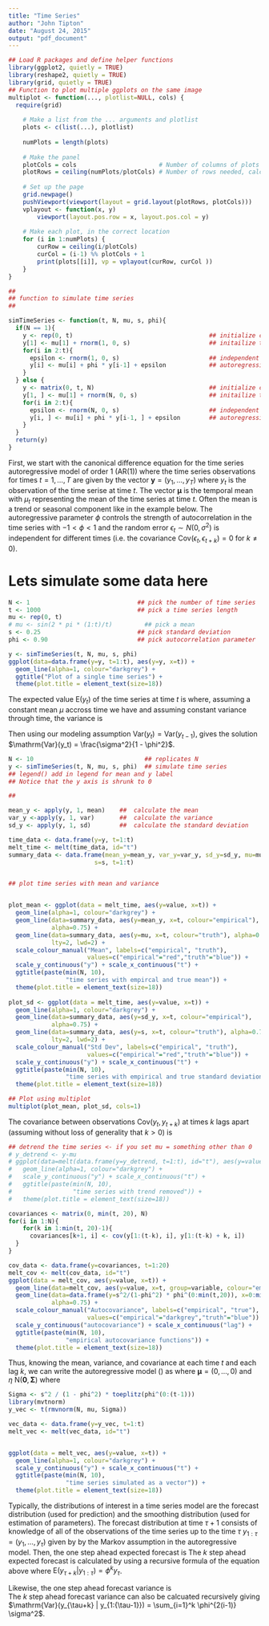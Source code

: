 ```yaml
---
title: "Time Series"
author: "John Tipton"
date: "August 24, 2015"
output: "pdf_document"
---
```

```r
## Load R packages and define helper functions
library(ggplot2, quietly = TRUE)
library(reshape2, quietly = TRUE)
library(grid, quietly = TRUE)
## Function to plot multiple ggplots on the same image
multiplot <- function(..., plotlist=NULL, cols) {
  require(grid)
	
	# Make a list from the ... arguments and plotlist
	plots <- c(list(...), plotlist)
	
	numPlots = length(plots)
	
	# Make the panel
	plotCols = cols                       # Number of columns of plots
	plotRows = ceiling(numPlots/plotCols) # Number of rows needed, calculated from # of cols
	
	# Set up the page
	grid.newpage()
	pushViewport(viewport(layout = grid.layout(plotRows, plotCols)))
	vplayout <- function(x, y)
		viewport(layout.pos.row = x, layout.pos.col = y)
	
	# Make each plot, in the correct location
	for (i in 1:numPlots) {
		curRow = ceiling(i/plotCols)
		curCol = (i-1) %% plotCols + 1
		print(plots[[i]], vp = vplayout(curRow, curCol ))
	}	
}

##
## function to simulate time series
##

simTimeSeries <- function(t, N, mu, s, phi){
  if(N == 1){
    y <- rep(0, t)                                      ## initialize container
    y[1] <- mu[1] + rnorm(1, 0, s)                      ## initailize time series at time 1
    for(i in 2:t){
      epsilon <- rnorm(1, 0, s)                         ## independent random error
      y[i] <- mu[i] + phi * y[i-1] + epsilon            ## autoregressive model
    }
  } else {
    y <- matrix(0, t, N)                                ## initialize container
    y[1, ] <- mu[1] + rnorm(N, 0, s)                    ## initailize time series at time 1
    for(i in 2:t){
      epsilon <- rnorm(N, 0, s)                         ## independent random error
      y[i, ] <- mu[i] + phi * y[i-1, ] + epsilon        ## autoregressive model
    }
  }
  return(y)
}

```
First, we start with the canonical difference equation for the time series autoregressive model of order 1 (AR(1))
\begin{align}
\label{ar}
y_t & = \mu_t + \phi y_{t-1} + \epsilon_t
\end{align}
where the time series observations for times $t = 1, \ldots, T$ are given by the vector $\mathbf{y} = \left( y_1, \ldots, y_T \right)$ where $y_t$ is the observation of the time serise at time $t$. The vector $\boldsymbol{\mu}$ is the temporal mean with $\mu_t$ representing the mean of the time series at time $t$. Often the mean is a trend or seasonal component like in the example below. The autoregressive parameter $\phi$ controls the strength of autocorrelation in the time series with $-1 < \phi < 1$ and the random error $\epsilon_t \sim N(0, \sigma^2)$ is independent for different times (i.e. the covariance $\mathrm{Cov}(\epsilon_t, \epsilon_{t+k}) = 0$ for $k \neq 0$). 

# Lets simulate some data here
```r
N <- 1                              ## pick the number of time series
t <- 1000                           ## pick a time series length
mu <- rep(0, t)
# mu <- sin(2 * pi * (1:t)/t)         ## pick a mean
s <- 0.25                           ## pick standard deviation
phi <- 0.90                         ## pick autocorrelation parameter

y <- simTimeSeries(t, N, mu, s, phi)
ggplot(data=data.frame(y=y, t=1:t), aes(y=y, x=t)) + 
  geom_line(alpha=1, colour="darkgrey") + 
  ggtitle("Plot of a single time series") + 
  theme(plot.title = element_text(size=18))

```

The expected value $\mathrm{E}(y_t)$ of the time series at time $t$ is 
\begin{align*}
\mathrm{E}(y_t) & = \mathrm{E}(\phi y_{t-1}) + \mathrm{E}(\epsilon_t) \\
& = \phi \mathrm{E}(y_{t-1}) + 0
\end{align*}
where, assuming a constant mean $\mu$ accross time we have
\begin{align*}
\mathrm{E}(y_t) & = \phi \mathrm{E}(y_{t-1})\\
\rightarrow
\mathrm{E}(y_t) (1 - \phi) & = 0\\
\rightarrow
\mathrm{E}(y_t) & = 0\\
\end{align*}
and assuming constant variance through time, the variance is 
\begin{align*}
\mathrm{Var}(y_t) & = \mathrm{Var}(\phi y_{t - 1} + \epsilon_t) \\
& = \mathrm{Var}(\phi y_{t - 1}) + \mathrm{Var}(\epsilon_t) + 2 \mathrm{Cov}(\phi y_{t - 1}, \epsilon_t) \\
& = \phi^2 \mathrm{Var}(y_{t - 1}) + \sigma^2  + 0 \\
\end{align*}

Then using our modeling assumption $\mathrm{Var}(y_t) = \mathrm{Var}(y_{t-1})$,
\begin{align*}
\mathrm{Var}(y_t) - \phi^2 \mathrm{Var}(y_t) & = \sigma^2 \\
% & = \phi^2 \left(\phi^2 \mathrm{Var}(y_{t - 2}) + \sigma^2 \right) + \sigma^2 \\
% & = \vdots \\
\end{align*}
gives the solution $\mathrm{Var}(y_t) = \frac{\sigma^2}{1 - \phi^2}$.
```r
N <- 10                               ## replicates N
y <- simTimeSeries(t, N, mu, s, phi)  ## simulate time series
## legend() add in legend for mean and y label
## Notice that the y axis is shrunk to 0

## 

mean_y <- apply(y, 1, mean)    ##  calculate the mean
var_y <-apply(y, 1, var)       ##  calculate the variance
sd_y <- apply(y, 1, sd)        ##  calculate the standard deviation

time_data <- data.frame(y=y, t=1:t)
melt_time <- melt(time_data, id="t")                        
summary_data <- data.frame(mean_y=mean_y, var_y=var_y, sd_y=sd_y, mu=mu, 
                        s=s, t=1:t)


## plot time series with mean and variance


plot_mean <- ggplot(data = melt_time, aes(y=value, x=t)) + 
  geom_line(alpha=1, colour="darkgrey") + 
  geom_line(data=summary_data, aes(y=mean_y, x=t, colour="empirical"), 
            alpha=0.75) + 
  geom_line(data=summary_data, aes(y=mu, x=t, colour="truth"), alpha=0.75, 
            lty=2, lwd=2) + 
  scale_colour_manual("Mean", labels=c("empirical", "truth"), 
                      values=c("empirical"="red","truth"="blue")) + 
  scale_y_continuous("y") + scale_x_continuous("t") +
  ggtitle(paste(min(N, 10), 
                "time series with empircal and true mean")) +
  theme(plot.title = element_text(size=18))
 
plot_sd <- ggplot(data = melt_time, aes(y=value, x=t)) + 
  geom_line(alpha=1, colour="darkgrey") + 
  geom_line(data=summary_data, aes(y=sd_y, x=t, colour="empirical"), 
            alpha=0.75) + 
  geom_line(data=summary_data, aes(y=s, x=t, colour="truth"), alpha=0.75, 
            lty=2, lwd=2) + 
  scale_colour_manual("Std Dev", labels=c("empirical", "truth"), 
                      values=c("empirical"="red","truth"="blue")) + 
  scale_y_continuous("y") + scale_x_continuous("t") + 
  ggtitle(paste(min(N, 10), 
                "time series with empirical and true standard deviation")) + 
  theme(plot.title = element_text(size=18))

## Plot using multiplot
multiplot(plot_mean, plot_sd, cols=1)
```

The covariance between observations $\mathrm{Cov}(y_t, y_{t+k})$ at times $k$ lags apart (assuming without loss of generality that $k>0$) is
\begin{align*}
\mathrm{Cov}(y_t, y_{t+k}) & = \mathrm{E}(y_t y_{t+k}) - \mathrm{E}(y_t) \mathrm{E}(y_{t+k}) \\ 
& = \mathrm{E}(y_t (\phi y_{t+k-1} + \epsilon_{t+k})) - 0 \\
& = \mathrm{E}(\phi y_t y_{t+k-1}) + \mathrm{E}(y_t \epsilon_{t+k}) \\
& = \mathrm{E}(\phi y_t y_{t+k-1}) + \mathrm{E}(y_t) \mathrm{E}(\epsilon_{t+k})\\
& = \mathrm{E}(\phi y_t y_{t+k-1}) + 0 \\
& = \mathrm{E}(y_t (\phi y_{t+k-2} + \epsilon_{t+k-1})) \\
& = \vdots \\
& = \phi^{k} \mathrm{E}(y_t^2) \\
& = \phi^{k} \frac{\sigma^2}{1 - \phi^2}. \\
\end{align*}

```r
## detrend the time series <- if you set mu = something other than 0
# y_detrend <- y-mu
# ggplot(data=melt(data.frame(y=y_detrend, t=1:t), id="t"), aes(y=value, x=t)) + 
#   geom_line(alpha=1, colour="darkgrey") + 
#   scale_y_continuous("y") + scale_x_continuous("t") +
#   ggtitle(paste(min(N, 10), 
#                 "time series with trend removed")) + 
#   theme(plot.title = element_text(size=18))

covariances <- matrix(0, min(t, 20), N)
for(i in 1:N){
    for(k in 1:min(t, 20)-1){
      covariances[k+1, i] <- cov(y[1:(t-k), i], y[1:(t-k) + k, i])
  }
}

cov_data <- data.frame(y=covariances, t=1:20)
melt_cov <- melt(cov_data, id="t")
ggplot(data = melt_cov, aes(y=value, x=t)) + 
  geom_line(data=melt_cov, aes(y=value, x=t, group=variable, colour="empirical"), alpha=1) + 
  geom_line(data=data.frame(y=s^2/(1-phi^2) * phi^(0:min(t,20)), x=0:min(t, 20)), aes(y=y, x=x, colour="truth"), 
            alpha=0.75) + 
  scale_colour_manual("Autocovariance", labels=c("empirical", "true"), 
                      values=c("empirical"="darkgrey","truth"="blue")) + 
  scale_y_continuous("autocovariance") + scale_x_continuous("lag") + 
  ggtitle(paste(min(N, 10), 
                "empirical autocovariance functions")) + 
  theme(plot.title = element_text(size=18))
```

Thus, knowing the mean, variance, and covariance at each time $t$ and each lag $k$, we can write the autoregressive model (\ref{ar1}) as 
\begin{align}
\label{var}
\mathbf{y} & = \boldsymbol{\mu} + \boldsymbol{\eta}
\end{align}
where $\mathbf{\mu} = \left(0, \ldots, 0 \right)$ and $\eta ~ \mbox{N}\left( \mathbf{0}, \boldsymbol{\Sigma} \right)$ where
\begin{align*}
\boldsymbol{\Sigma} & = \frac{\sigma^2}{1 - \phi^2} \left(\begin{pmatrix}
1 & \phi & \phi^2 & \phi^3 & \cdots & \phi^{T-1}\\
\phi & 1 & \phi & \phi^2 & \cdots & \phi^{T-2}\\
\phi^2 & \phi & 1 & \phi & \cdots & \phi^{T-3} \\
\phi^3 & \phi^2 & \phi & 1 & \cdots & \phi^{T-4} \\
\vdots & \vdots & \vdots & \vdots & \ddots & \vdots \\
\phi^{T-1} & \phi^{T-2} & \phi^{T-3} & \phi^{T-4} & \cdots & 1
\end{pmatrix} \right)
\end{align*}

```r
Sigma <- s^2 / (1 - phi^2) * toeplitz(phi^(0:(t-1)))
library(mvtnorm)
y_vec <- t(rmvnorm(N, mu, Sigma))

vec_data <- data.frame(y=y_vec, t=1:t)
melt_vec <- melt(vec_data, id="t")                        


ggplot(data = melt_vec, aes(y=value, x=t)) + 
  geom_line(alpha=1, colour="darkgrey") + 
  scale_y_continuous("y") + scale_x_continuous("t") + 
  ggtitle(paste(min(N, 10), 
                "time series simulated as a vector")) + 
  theme(plot.title = element_text(size=18))
```

Typically, the distributions of interest in a time series model are the forecast distribution (used for prediction) and the smoothing distribution (used for estimation of parameters). The forecast distribution at time $\tau + 1$ consists of knowledge of all of the observations of the time series up to the time $\tau$ $y_{1:{\tau}} = (y_1, \ldots, y_{\tau})$ given by
\begin{align*}
[y_{\tau+1} | y_{1:{\tau}}] & = [y_{\tau+1} | y_{\tau}]
\end{align*}
by the Markov assumption in the autoregressive model. Then, the one step ahead expected forecast is 
\begin{align*}
\mathrm{E}(y_{\tau+1} | y_{1:{\tau}}) & = \mathrm{E}(y_{\tau+1} | y_{\tau}) \\
& = \mathrm{E}(\phi y_{\tau} + \epsilon_{\tau + 1} | y_{\tau}) \\
& = \mathrm{E}(\phi y_{\tau}| y_{\tau}) + \mathrm{E}(\epsilon_{\tau+1} | y_{\tau}) \\
& \phi y_{\tau} + 0. \\
\end{align*}
The $k$ step ahead expected forecast is calculated by using a recursive formula of the equation above where $\mathrm{E}(y_{\tau + k} | y_{1:{\tau}}) = \phi^k y_{\tau}$.

Likewise, the one step ahead forecast variance is  
\begin{align*}
\mathrm{Var}(y_{\tau+1} | y_{1:{\tau}}) & = \mathrm{Var}(y_{\tau+1} | y_{\tau}) \\
& = \mathrm{Var}(\phi y_{\tau} + \epsilon_{\tau+1} | y_{\tau}) \\
& = \phi^2 \mathrm{Var}(y_{\tau}| y_{\tau}) + 2 \mathrm{Cov}(\phi y_{\tau}, \epsilon_{\tau+1}| y_{\tau}) + \mathrm{Var}(\epsilon_{\tau+1} | y_{\tau}) \\
& =  0 + 0 + \sigma^2.
\end{align*}
The $k$ step ahead forecast variance can also be calcuated recursively giving $\mathrm{Var}(y_{\tau+k} | y_{1:{\tau-1}}) = \sum_{i=1}^k \phi^{2(i-1)} \sigma^2$.

